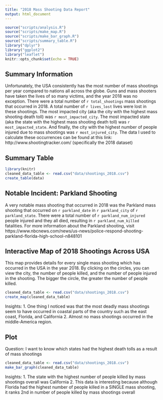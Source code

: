 ```yaml
---
title: "2018 Mass Shooting Data Report"
output: html_document
---
```


```r
source("scripts/analysis.R")
source("scripts/make_map.R")
source("scripts/make_bar_graph.R")
source("scripts/summary_table.R")
library("dplyr")
library("ggplot2")
library("leaflet")
knitr::opts_chunk$set(echo = TRUE)
```

## Summary Information
Unfortunately, the USA consistently has the most number of mass shootings per year compared to nations all across the globe. Guns and mass shooters have taken the lives of so many victims, and the year 2018 was no exception. There were a total number of `r total_shootings` mass shootings that occurred in 2018. A total number of `r lives_lost` lives were lost in these shootings. The most impacted city (aka the city with the highest mass shooting death toll) was `r most_impacted_city`. The most impacted state (aka the state with the highest mass shooting death toll) was `r most_impacted_state`. And finally, the city with the highest number of people injured due to mass shootings was `r most_injured_city`. The data I used to calculate these occurrences can be found at this link: http://www.shootingtracker.com/ (specifically the 2018 dataset)

## Summary Table

```r
library(knitr)
cleaned_data_table <- read.csv("data/shootings_2018.csv")
create_table(data)
```

## Notable Incident: Parkland Shooting
A very notable mass shooting that occurred in 2018 was the Parkland mass shooting that occurred on `r parkland_date` in `r parkland_city` of `r parkland_state`. There were a total number of `r parkland_num_injured` people injured and they all died, resulting in `r parkland_num_killed` fatalities. 
For more information about the Parkland shooting, visit https://www.nbcnews.com/news/us-news/police-respond-shooting-parkland-florida-high-school-n848101

## Interactive Map of 2018 Shootings Across USA

This map provides details for every single mass shooting which has occurred in the USA in the year 2018. By clicking on the circles, you can view the city, the number of people killed, and the number of people injured in the shooting. The bigger the circle, the greater the number of people killed. 

```r
cleaned_data_table <- read.csv("data/shootings_2018.csv")
create_map(cleaned_data_table)
```

Insights:
1. One thing I noticed was that the most deadly mass shootings seem to have occurred in coastal parts of the country such as the east coast, Florida, and California
2. Almost no mass shootings occurred in the middle-America region. 

## Plot

Question: I want to know which states had the highest death tolls as a result of mass shootings

```r
cleaned_data_table <- read.csv("data/shootings_2018.csv")
make_bar_graph(cleaned_data_table)
```

Insights:
1. The state with the highest number of people killed by mass shootings overall was California
2. This data is interesting because although Florida had the highest number of people killed in a SINGLE mass shooting, it ranks 2nd in number of people killed by mass shootings overall
